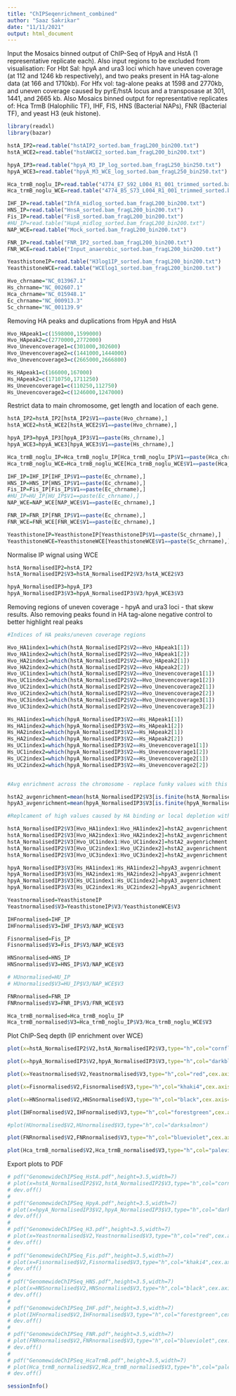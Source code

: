 ---
title: "ChIPSeqenrichment_combined"
author: "Saaz Sakrikar"
date: "11/11/2021"
output: html_document
---


Input the Mosaics binned output of ChIP-Seq  of HpyA and HstA (1 representative replicate each).
Also input regions to be excluded from visualisation: 
For Hbt Sal: hpyA and ura3 loci which have uneven coverage (at 112 and 1246 kb respectively), and two peaks present in HA tag-alone data (at 166 and 1710kb).
For Hfx vol: tag-alone peaks at 1598 and 2770kb, and uneven coverage caused by pyrE/hstA locus and a transposase at 301, 1441, and 2665 kb.
Also Mosaics binned output for representative replicates of: Hca TrmB (Halophilic TF), IHF, FIS, HNS (Bacterial NAPs), FNR (Bacterial TF), and yeast H3 (euk histone).


```{r setup,message=FALSE}
library(readxl)
library(bazar)

hstA_IP2=read.table("hstAIP2_sorted.bam_fragL200_bin200.txt")
hstA_WCE2=read.table("hstAWCE2_sorted.bam_fragL200_bin200.txt")

hpyA_IP3=read.table("hpyA_M3_IP_log_sorted.bam_fragL250_bin250.txt")
hpyA_WCE3=read.table("hpyA_M3_WCE_log_sorted.bam_fragL250_bin250.txt")

Hca_trmB_noglu_IP=read.table("4774_E7_S92_L004_R1_001_trimmed_sorted.bam_fragL200_bin200.txt")
Hca_trmB_noglu_WCE=read.table("4774_B5_S73_L004_R1_001_trimmed_sorted.bam_fragL200_bin200.txt")

IHF_IP=read.table("IhfA_midlog_sorted.bam_fragL200_bin200.txt")
HNS_IP=read.table("HnsA_sorted.bam_fragL200_bin200.txt")
Fis_IP=read.table("FisB_sorted.bam_fragL200_bin200.txt")
#HU_IP=read.table("HupA_midlog_sorted.bam_fragL200_bin200.txt")
NAP_WCE=read.table("Mock_sorted.bam_fragL200_bin200.txt")

FNR_IP=read.table("FNR_IP2_sorted.bam_fragL200_bin200.txt")
FNR_WCE=read.table("Input_anaerobic_sorted.bam_fragL200_bin200.txt")

YeasthistoneIP=read.table("H3log1IP_sorted.bam_fragL200_bin200.txt")
YeasthistoneWCE=read.table("WCElog1_sorted.bam_fragL200_bin200.txt")

Hvo_chrname="NC_013967.1"
Hs_chrname="NC_002607.1"
Hca_chrname="NC_015948.1"
Ec_chrname="NC_000913.3"
Sc_chrname="NC_001139.9"
```

Removing  HA peaks and duplications from HpyA and HstA
```{r regionstoberemoved}
Hvo_HApeak1=c(1598000,1599000)
Hvo_HApeak2=c(2770000,2772000)
Hvo_Unevencoverage1=c(301000,302600)
Hvo_Unevencoverage2=c(1441000,1444000)
Hvo_Unevencoverage3=c(2665000,2666800)

Hs_HApeak1=c(166000,167000)
Hs_HApeak2=c(1710750,1711250)
Hs_Unevencoverage1=c(110250,112750)
Hs_Unevencoverage2=c(1246000,1247000)
```

Restrict data to main chromosome, get length and location of each gene.
```{r preliminaries}

hstA_IP2=hstA_IP2[hstA_IP2$V1==paste(Hvo_chrname),]
hstA_WCE2=hstA_WCE2[hstA_WCE2$V1==paste(Hvo_chrname),]

hpyA_IP3=hpyA_IP3[hpyA_IP3$V1==paste(Hs_chrname),]
hpyA_WCE3=hpyA_WCE3[hpyA_WCE3$V1==paste(Hs_chrname),]

Hca_trmB_noglu_IP=Hca_trmB_noglu_IP[Hca_trmB_noglu_IP$V1==paste(Hca_chrname),]
Hca_trmB_noglu_WCE=Hca_trmB_noglu_WCE[Hca_trmB_noglu_WCE$V1==paste(Hca_chrname),]

IHF_IP=IHF_IP[IHF_IP$V1==paste(Ec_chrname),]
HNS_IP=HNS_IP[HNS_IP$V1==paste(Ec_chrname),]
Fis_IP=Fis_IP[Fis_IP$V1==paste(Ec_chrname),]
#HU_IP=HU_IP[HU_IP$V1==paste(Ec_chrname),]
NAP_WCE=NAP_WCE[NAP_WCE$V1==paste(Ec_chrname),]

FNR_IP=FNR_IP[FNR_IP$V1==paste(Ec_chrname),]
FNR_WCE=FNR_WCE[FNR_WCE$V1==paste(Ec_chrname),]

YeasthistoneIP=YeasthistoneIP[YeasthistoneIP$V1==paste(Sc_chrname),]
YeasthistoneWCE=YeasthistoneWCE[YeasthistoneWCE$V1==paste(Sc_chrname),]

```

Normalise IP wignal using WCE
```{r chipseqenrichment}

hstA_NormalisedIP2=hstA_IP2
hstA_NormalisedIP2$V3=hstA_NormalisedIP2$V3/hstA_WCE2$V3

hpyA_NormalisedIP3=hpyA_IP3
hpyA_NormalisedIP3$V3=hpyA_NormalisedIP3$V3/hpyA_WCE3$V3

```

Removing regions of uneven coverage - hpyA and ura3 loci - that skew results. Also removing peaks found in HA tag-alone negative control to better highlight real peaks
```{r cleanup}
#Indices of HA peaks/uneven coverage regions

Hvo_HA1index1=which(hstA_NormalisedIP2$V2==Hvo_HApeak1[1])
Hvo_HA1index2=which(hstA_NormalisedIP2$V2==Hvo_HApeak1[2])
Hvo_HA2index1=which(hstA_NormalisedIP2$V2==Hvo_HApeak2[1])
Hvo_HA2index2=which(hstA_NormalisedIP2$V2==Hvo_HApeak2[2])
Hvo_UC1index1=which(hstA_NormalisedIP2$V2==Hvo_Unevencoverage1[1])
Hvo_UC1index2=which(hstA_NormalisedIP2$V2==Hvo_Unevencoverage1[2])
Hvo_UC2index1=which(hstA_NormalisedIP2$V2==Hvo_Unevencoverage2[1])
Hvo_UC2index2=which(hstA_NormalisedIP2$V2==Hvo_Unevencoverage2[2])
Hvo_UC3index1=which(hstA_NormalisedIP2$V2==Hvo_Unevencoverage3[1])
Hvo_UC3index2=which(hstA_NormalisedIP2$V2==Hvo_Unevencoverage3[2])

Hs_HA1index1=which(hpyA_NormalisedIP3$V2==Hs_HApeak1[1])
Hs_HA1index2=which(hpyA_NormalisedIP3$V2==Hs_HApeak1[2])
Hs_HA2index1=which(hpyA_NormalisedIP3$V2==Hs_HApeak2[1])
Hs_HA2index2=which(hpyA_NormalisedIP3$V2==Hs_HApeak2[2])
Hs_UC1index1=which(hpyA_NormalisedIP3$V2==Hs_Unevencoverage1[1])
Hs_UC1index2=which(hpyA_NormalisedIP3$V2==Hs_Unevencoverage1[2])
Hs_UC2index1=which(hpyA_NormalisedIP3$V2==Hs_Unevencoverage2[1])
Hs_UC2index2=which(hpyA_NormalisedIP3$V2==Hs_Unevencoverage2[2])


#Avg enrichment across the chromosome - replace funky values with this one.

hstA2_avgenrichment=mean(hstA_NormalisedIP2$V3[is.finite(hstA_NormalisedIP2$V3)])
hpyA3_avgenrichment=mean(hpyA_NormalisedIP3$V3[is.finite(hpyA_NormalisedIP3$V3)])

#Replcament of high values caused by HA binding or local depletion with avg genome-wide value.

hstA_NormalisedIP2$V3[Hvo_HA1index1:Hvo_HA1index2]=hstA2_avgenrichment
hstA_NormalisedIP2$V3[Hvo_HA2index1:Hvo_HA2index2]=hstA2_avgenrichment
hstA_NormalisedIP2$V3[Hvo_UC1index1:Hvo_UC1index2]=hstA2_avgenrichment
hstA_NormalisedIP2$V3[Hvo_UC2index1:Hvo_UC2index2]=hstA2_avgenrichment
hstA_NormalisedIP2$V3[Hvo_UC3index1:Hvo_UC3index2]=hstA2_avgenrichment

hpyA_NormalisedIP3$V3[Hs_HA1index1:Hs_HA1index2]=hpyA3_avgenrichment
hpyA_NormalisedIP3$V3[Hs_HA2index1:Hs_HA2index2]=hpyA3_avgenrichment
hpyA_NormalisedIP3$V3[Hs_UC1index1:Hs_UC1index2]=hpyA3_avgenrichment
hpyA_NormalisedIP3$V3[Hs_UC2index1:Hs_UC2index2]=hpyA3_avgenrichment
```


```{r normaliseothersamples}
Yeastnormalised=YeasthistoneIP
Yeastnormalised$V3=YeasthistoneIP$V3/YeasthistoneWCE$V3

IHFnormalised=IHF_IP
IHFnormalised$V3=IHF_IP$V3/NAP_WCE$V3

Fisnormalised=Fis_IP
Fisnormalised$V3=Fis_IP$V3/NAP_WCE$V3

HNSnormalised=HNS_IP
HNSnormalised$V3=HNS_IP$V3/NAP_WCE$V3

# HUnormalised=HU_IP
# HUnormalised$V3=HU_IP$V3/NAP_WCE$V3

FNRnormalised=FNR_IP
FNRnormalised$V3=FNR_IP$V3/FNR_WCE$V3

Hca_trmB_normalised=Hca_trmB_noglu_IP
Hca_trmB_normalised$V3=Hca_trmB_noglu_IP$V3/Hca_trmB_noglu_WCE$V3
```

Plot ChIP-Seq depth (IP enrichment over WCE)
```{r plotting,fig.height = 3.2, fig.width = 7}

plot(x=hstA_NormalisedIP2$V2,hstA_NormalisedIP2$V3,type="h",col="cornflowerblue",cex.axis=1.25,font=2,family="sans",xlab=paste(Hvo_chrname,"genome coordinate",sep=" "),ylab="Read depth IP/Input",cex.lab=1.5)

plot(x=hpyA_NormalisedIP3$V2,hpyA_NormalisedIP3$V3,type="h",col="darkblue",cex.axis=1.25,font=2,family="sans",xlab=paste(Hs_chrname,"genome coordinate",sep=" "),ylab="Read depth IP/Input",cex.lab=1.5)

plot(x=Yeastnormalised$V2,Yeastnormalised$V3,type="h",col="red",cex.axis=1.25,font=2,family="sans",xlab=paste(Sc_chrname,"genome coordinate",sep=" "),ylab="Read depth IP/Input",cex.lab=1.5)

plot(x=Fisnormalised$V2,Fisnormalised$V3,type="h",col="khaki4",cex.axis=1.25,font=2,family="sans",xlab=paste(Ec_chrname,"genome coordinate",sep=" "),ylab="Read depth IP/Input",cex.lab=1.5)

plot(x=HNSnormalised$V2,HNSnormalised$V3,type="h",col="black",cex.axis=1.25,font=2,family="sans",xlab=paste(Ec_chrname,"genome coordinate",sep=" "),ylab="Read depth IP/Input",cex.lab=1.5)

plot(IHFnormalised$V2,IHFnormalised$V3,type="h",col="forestgreen",cex.axis=1.25,font=2,family="sans",xlab=paste(Ec_chrname,"genome coordinate",sep=" "),ylab="Read depth IP/Input",cex.lab=1.5)

#plot(HUnormalised$V2,HUnormalised$V3,type="h",col="darksalmon")

plot(FNRnormalised$V2,FNRnormalised$V3,type="h",col="blueviolet",cex.axis=1.25,font=2,family="sans",xlab=paste(Ec_chrname,"genome coordinate",sep=" "),ylab="Read depth IP/Input",cex.lab=1.5)

plot(Hca_trmB_normalised$V2,Hca_trmB_normalised$V3,type="h",col="palevioletred",cex.axis=1.25,font=2,family="sans",xlab=paste(Hca_chrname,"genome coordinate",sep=" "),ylab="Read depth IP/Input",cex.lab=1.5)
```
Export plots to PDF
```{r pdf_plots}
# pdf("GenomewideChIPSeq_HstA.pdf",height=3.5,width=7)
# plot(x=hstA_NormalisedIP2$V2,hstA_NormalisedIP2$V3,type="h",col="cornflowerblue",cex.axis=1.25,font=2,family="sans",xlab=paste(Hvo_chrname,"genome coordinate",sep=" "),ylab="Read depth IP/Input",cex.lab=1.5)
# dev.off()
# 
# pdf("GenomewideChIPSeq_HpyA.pdf",height=3.5,width=7)
# plot(x=hpyA_NormalisedIP3$V2,hpyA_NormalisedIP3$V3,type="h",col="darkblue",cex.axis=1.25,font=2,family="sans",xlab=paste(Hs_chrname,"genome coordinate",sep=" "),ylab="Read depth IP/Input",cex.lab=1.5)
# dev.off()
# 
# pdf("GenomewideChIPSeq_H3.pdf",height=3.5,width=7)
# plot(x=Yeastnormalised$V2,Yeastnormalised$V3,type="h",col="red",cex.axis=1.25,font=2,family="sans",xlab=paste(Sc_chrname,"genome coordinate",sep=" "),ylab="Read depth IP/Input",cex.lab=1.5)
# dev.off()
# 
# pdf("GenomewideChIPSeq_Fis.pdf",height=3.5,width=7)
# plot(x=Fisnormalised$V2,Fisnormalised$V3,type="h",col="khaki4",cex.axis=1.25,font=2,family="sans",xlab=paste(Ec_chrname,"genome coordinate",sep=" "),ylab="Read depth IP/Input",cex.lab=1.5)
# dev.off()
# 
# pdf("GenomewideChIPSeq_HNS.pdf",height=3.5,width=7)
# plot(x=HNSnormalised$V2,HNSnormalised$V3,type="h",col="black",cex.axis=1.25,font=2,family="sans",xlab=paste(Ec_chrname,"genome coordinate",sep=" "),ylab="Read depth IP/Input",cex.lab=1.5)
# dev.off()
# 
# pdf("GenomewideChIPSeq_IHF.pdf",height=3.5,width=7)
# plot(IHFnormalised$V2,IHFnormalised$V3,type="h",col="forestgreen",cex.axis=1.25,font=2,family="sans",xlab=paste(Ec_chrname,"genome coordinate",sep=" "),ylab="Read depth IP/Input",cex.lab=1.5)
# dev.off()
# 
# pdf("GenomewideChIPSeq_FNR.pdf",height=3.5,width=7)
# plot(FNRnormalised$V2,FNRnormalised$V3,type="h",col="blueviolet",cex.axis=1.25,font=2,family="sans",xlab=paste(Ec_chrname,"genome coordinate",sep=" "),ylab="Read depth IP/Input",cex.lab=1.5)
# dev.off()
# 
# pdf("GenomewideChIPSeq_HcaTrmB.pdf",height=3.5,width=7)
# plot(Hca_trmB_normalised$V2,Hca_trmB_normalised$V3,type="h",col="palevioletred",cex.axis=1.25,font=2,family="sans",xlab=paste(Hca_chrname,"genome coordinate",sep=" "),ylab="Read depth IP/Input",cex.lab=1.5)
# dev.off()
```

```{r sessioninfo}
sessionInfo()
```
